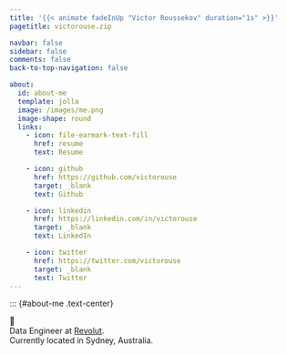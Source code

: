 ```yaml
---
title: '{{< animate fadeInUp "Victor Roussekov" duration="1s" >}}'
pagetitle: victorouse.zip

navbar: false
sidebar: false
comments: false
back-to-top-navigation: false

about:
  id: about-me
  template: jolla
  image: /images/me.png
  image-shape: round
  links:
    - icon: file-earmark-text-fill
      href: resume
      text: Resume

    - icon: github
      href: https://github.com/victorouse
      target: _blank
      text: Github

    - icon: linkedin
      href: https://linkedin.com/in/victorouse
      target: _blank
      text: LinkedIn

    - icon: twitter
      href: https://twitter.com/victorouse
      target: _blank
      text: Twitter
---
```


::: {#about-me .text-center}

👋
<br>
Data Engineer at [Revolut](https://www.revolut.com).
<br>Currently located in Sydney, Australia.